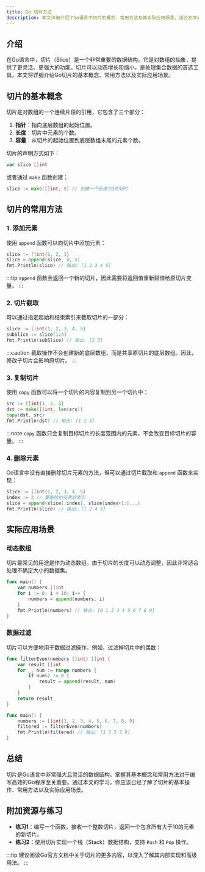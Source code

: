 ```yaml
---
title: Go 切片方法
description: 本文详细介绍了Go语言中切片的概念、常用方法及其实际应用场景，适合初学者快速掌握切片的使用。
---
```


## 介绍

在Go语言中，切片（Slice）是一个非常重要的数据结构。它是对数组的抽象，提供了更灵活、更强大的功能。切片可以动态增长和缩小，是处理集合数据的首选工具。本文将详细介绍Go切片的基本概念、常用方法以及实际应用场景。

## 切片的基本概念

切片是对数组的一个连续片段的引用，它包含了三个部分：
1. **指针**：指向底层数组的起始位置。
2. **长度**：切片中元素的个数。
3. **容量**：从切片的起始位置到底层数组末尾的元素个数。

切片的声明方式如下：
```go
var slice []int
```
或者通过 `make` 函数创建：
```go
slice := make([]int, 5) // 创建一个长度为5的切片
```

## 切片的常用方法

### 1. 添加元素

使用 `append` 函数可以向切片中添加元素：
```go
slice := []int{1, 2, 3}
slice = append(slice, 4, 5)
fmt.Println(slice) // 输出: [1 2 3 4 5]
```

:::tip
`append` 函数会返回一个新的切片，因此需要将返回值重新赋值给原切片变量。
:::

### 2. 切片截取

可以通过指定起始和结束索引来截取切片的一部分：
```go
slice := []int{1, 2, 3, 4, 5}
subSlice := slice[1:3]
fmt.Println(subSlice) // 输出: [2 3]
```

:::caution
截取操作不会创建新的底层数组，而是共享原切片的底层数组。因此，修改子切片会影响原切片。
:::

### 3. 复制切片

使用 `copy` 函数可以将一个切片的内容复制到另一个切片中：
```go
src := []int{1, 2, 3}
dst := make([]int, len(src))
copy(dst, src)
fmt.Println(dst) // 输出: [1 2 3]
```

:::note
`copy` 函数只会复制目标切片的长度范围内的元素，不会改变目标切片的容量。
:::

### 4. 删除元素

Go语言中没有直接删除切片元素的方法，但可以通过切片截取和 `append` 函数来实现：
```go
slice := []int{1, 2, 3, 4, 5}
index := 2 // 要删除的元素的索引
slice = append(slice[:index], slice[index+1:]...)
fmt.Println(slice) // 输出: [1 2 4 5]
```

## 实际应用场景

### 动态数组

切片最常见的用途是作为动态数组。由于切片的长度可以动态调整，因此非常适合处理不确定大小的数据集。

```go
func main() {
    var numbers []int
    for i := 0; i < 10; i++ {
        numbers = append(numbers, i)
    }
    fmt.Println(numbers) // 输出: [0 1 2 3 4 5 6 7 8 9]
}
```

### 数据过滤

切片可以方便地用于数据过滤操作。例如，过滤掉切片中的偶数：

```go
func filterEven(numbers []int) []int {
    var result []int
    for _, num := range numbers {
        if num%2 != 0 {
            result = append(result, num)
        }
    }
    return result
}

func main() {
    numbers := []int{1, 2, 3, 4, 5, 6, 7, 8, 9}
    filtered := filterEven(numbers)
    fmt.Println(filtered) // 输出: [1 3 5 7 9]
}
```

## 总结

切片是Go语言中非常强大且灵活的数据结构，掌握其基本概念和常用方法对于编写高效的Go程序至关重要。通过本文的学习，你应该已经了解了切片的基本操作、常用方法以及实际应用场景。

## 附加资源与练习

- **练习1**：编写一个函数，接收一个整数切片，返回一个包含所有大于10的元素的新切片。
- **练习2**：使用切片实现一个栈（Stack）数据结构，支持 `Push` 和 `Pop` 操作。

:::tip
建议阅读Go官方文档中关于切片的更多内容，以深入了解其内部实现和高级用法。
:::